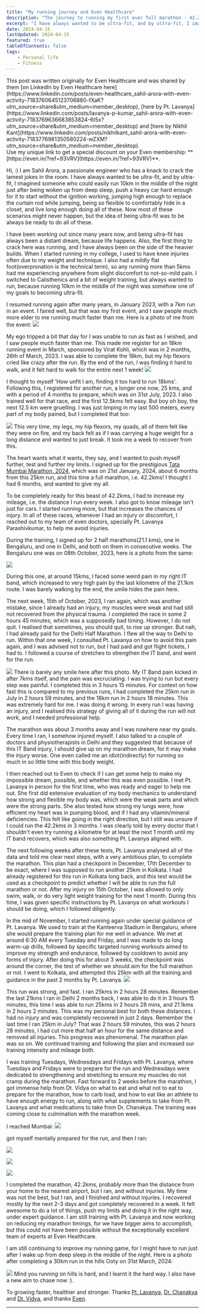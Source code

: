 ```yaml
---
title: "My running journey and Even Healthcare"
description: "The journey to running my first ever full marathon - 42.2 km"
excerpt: "I have always wanted to be ultra-fit, and by ultra-fit, I imagined someone who could easily run 10km in the middle of the night just after being woken up from deep sleep, push a heavy car hard enough for it to start without the ignition working, jumping high enough to replace the curtain rod while jumping, being so flexible to comfortably hide in a closet, and live long enough doing all of these. Now most of these scenarios might never happen, but the idea of being ultra-fit was to be always be ready to do all of these."
date: 2024-04-15
lastUpdated: 2024-04-15
featured: true
tableOfContents: false
tags:
    - Personal life
    - Fitness
---
```



<Aside>This post was written originally for Even Healthcare and was shared by them [on LinkedIn by Even Healthcare here](https://www.linkedin.com/posts/even-healthcare_sahil-arora-with-even-activity-7183760645123706880-fXaK?utm_source=share&utm_medium=member_desktop), [here by Pt. Lavanya](https://www.linkedin.com/posts/lavanya-p-kumar_sahil-arora-with-even-activity-7183769636683853824-6t5x?utm_source=share&utm_medium=member_desktop) and [here by Nikhil Kant](https://www.linkedin.com/posts/nikhilkant_sahil-arora-with-even-activity-7183776981350580224-wZXM?utm_source=share&utm_medium=member_desktop).</Aside>

<Aside title="Join Even">Use my unique link to get a special discount on your Even membership: **[https://even.in/?ref=93VRV](https://even.in/?ref=93VRV)**.</Aside>

Hi, :) 
I am Sahil Arora, a passionate engineer who has a knack to crack the lamest jokes in the room. I have always wanted to be ultra-fit, and by ultra-fit, I imagined someone who could easily run 10km in the middle of the night just after being woken up from deep sleep, push a heavy car hard enough for it to start without the ignition working, jumping high enough to replace the curtain rod while jumping, being so flexible to comfortably hide in a closet, and live long enough doing all of these. Now most of these scenarios might never happen, but the idea of being ultra-fit was to be always be ready to do all of these.

I have been working out since many years now, and being ultra-fit has always been a distant dream, because life happens. Also, the first thing to crack here was running, and I have always been on the side of the heavier builds. When I started running in my college, I used to have knee injuries often due to my weight and technique. I also had a mildly flat foot(overpronation is the technical term), so any running more than 5kms had me experiencing anywhere from slight discomfort to not-so-mild pain. I switched to Calisthenics and a bit of weight training, but always wanted to run, because running 10km in the middle of the night was somehow one of my goals to becoming ultra-fit.

I resumed running again after many years, in January 2023, with a 7km run in an event. I faired well, but that was my first event, and I saw people much more elder to me running much faster than me. Here is a photo of me from the event:
![](../../../assets/blog/running-journey-and-even-healthcare/Pasted%20image%2020240407225141.png)

My ego tripped a bit that day for I was unable to run as fast as I wished, and I saw people much faster than me. This made me register for an 18km running event in March, sponsored by Virat Kohli, which was in 2 months, 26th of March, 2023. I was able to complete the 18km, but my hip flexors cried like crazy after the run. By the end of the run, I was finding it hard to walk, and it felt hard to walk for the entire next 1 week!
![](../../../assets/blog/running-journey-and-even-healthcare/Pasted%20image%2020240407223554.png)

I thought to myself 'How unfit I am, finding it too hard to run 18kms'. Following this, I registered for another run, a longer one now, 25 kms, and with a period of 4 months to prepare, which was on 31st July, 2023. I also trained well for that race, and the first 12.5kms felt easy. But boy oh boy, the next 12.5 km were gruelling. I was just limping in my last 500 meters, every part of my body pained, but I completed that too:

![](../../../assets/blog/running-journey-and-even-healthcare/Pasted%20image%2020240407225824.png)
This very time, my legs, my hip flexors, my quads, all of them felt like they were on fire, and my back felt as if I was carrying a huge weight for a long distance and wanted to just break. It took me a week to recover from this.

The heart wants what it wants, they say, and I wanted to push myself further, test and further my limits. I signed up for the prestigious [Tata Mumbai Marathon, 2024](https://tatamumbaimarathon.procam.in/), which was on 21st January, 2024, about 6 months from this 25km run, and this time a full marathon, i.e. 42.2kms! I thought I had 6 months, and wanted to give my all.

To be completely ready for this beast of 42.2kms, I had to increase my mileage, i.e. the distance I run every week. I also got to know mileage isn't just for cars. I started running more, but that increases the chances of injury. In all of these races, whenever I had an injury or discomfort, I reached out to my team of even doctors, specially Pt. Lavanya Parashivkumar, to help me avoid injuries.

During the training, I signed up for 2 half marathons(21.1 kms), one in Bengaluru, and one in Delhi, and both on them in consecutive weeks. The Bengaluru one was on 08th October, 2023, here is a photo from the same:

![](../../../assets/blog/running-journey-and-even-healthcare/Pasted%20image%2020240407230730.png)

During this one, at around 15kms, I faced some weird pain in my right IT band, which increased to very high pain by the last kilometre of the 21.1km route. I was barely walking by the end, the smile hides the pain here.

The next week, 15th of October, 2023, I ran again, which was another mistake, since I already had an injury, my muscles were weak and had still not recovered from the physical trauma. I completed the race in some 2 hours 45 minutes, which was a supposedly bad timing. However, I do not quit. I realised that sometimes, you should quit, to rise up stronger. But nah, I had already paid for the Delhi Half Marathon. I flew all the way to Delhi to run. Within that one week, I consulted Pt. Lavanya on how to avoid this pain again, and I was advised not to run, but I had paid and got flight tickets, I had to. I followed a course of stretches to strengthen the IT band, and went for the run.

![](../../../assets/blog/running-journey-and-even-healthcare/Pasted%20image%2020240407231648.png)
There is barely any smile here after this photo. My IT Band pain kicked in after 7kms itself, and the pain was excruciating. I was trying to run but every step was painful. I completed this in 3 hours 15 minutes. For context on how fast this is compared to my previous runs, I had completed the 25km run in July in 2 hours 59 minutes, and the 18km run in 2 hours 18 minutes. This was extremely hard for me. I was doing it wrong. In every run I was having an injury, and I realised this strategy of giving all of it during the run will not work, and I needed professional help.

The marathon was about 3 months away and I was nowhere near my goals. Every time I ran, I somehow injured myself. I also talked to a couple of doctors and physiotherapists in Delhi and they suggested that because of this IT Band injury, I should give up on my marathon dream, for it may make the injury worse. One even called me an idiot(indirectly) for running so much in so little time with this body weight.

I then reached out to Even to check if I can get some help to make my impossible dream, possible, and whether this was even possible. I met Pt. Lavanya in person for the first time, who was ready and eager to help me out. She first did extensive evaluation of my body mechanics to understand how strong and flexible my body was, which were the weak parts and which were the strong parts. She also tested how strong my lungs were, how efficient my heart was in pumping blood, and if I had any vitamin/mineral deficiencies. This felt like going in the right direction, but I still was unsure if I could run the 42.2kms in 3 months. I was clearly told by every doctor that I shouldn't even try running a kilometre for at least the next 1 month until my IT band recovers, which was also something Pt. Lavanya aligned with.

The next following weeks after these tests, Pt. Lavanya analysed all of the data and told me clear next steps, with a very ambitious plan, to complete the marathon. This plan had a checkpoint in December, 17th December to be exact, where I was supposed to run another 25km in Kolkata. I had already registered for this run in Kolkata long back, and this test would be used as a checkpoint to predict whether I will be able to run the full marathon or not. After my injury on 15th October, I was allowed to only swim, walk, or do very light weight training for the next 1 month. During this time, I was given specific instructions by Pt. Lavanya on what workouts I should be doing, which I followed diligently.

In the mid of November, I started running again under special guidance of Pt. Lavanya. We used to train at the Kanteerva Stadium in Bengaluru, where she would prepare the training plan for me well in advance. We met at around 6:30 AM every Tuesday and Friday, and I was made to do long warm-up drills, followed by specific targeted running workouts aimed to improve my strength and endurance, followed by cooldown to avoid any forms of injury. After doing this for about 3 weeks, the checkpoint was around the corner, the test of whether we should aim for the full marathon or not. I went to Kolkata, and attempted this 25km with all the training and guidance in the past 2 months by Pt. Lavanya.
![](../../../assets/blog/running-journey-and-even-healthcare/6461_104.jpeg)

This run was strong, and fast. I ran 25kms in 2 hours 28 minutes. Remember the last 21kms I ran in Delhi 2 months back, I was able to do it in 3 hours 15 minutes, this time I was able to run 25kms in 2 hours 28 mins, and 21.1kms in 2 hours 2 minutes. This was my personal best for both these distances. I had no injury and was completely recovered in just 2 days. Remember the last time I ran 25km in July? That was 2 hours 59 minutes, this was 2 hours 28 minutes, I had cut more that half an hour for the same distance and removed all injuries. This progress was phenomenal. The marathon plan was so on. We continued training and following the plan and increased our training intensity and mileage both.

I was training Tuesdays, Wednesdays and Fridays with Pt. Lavanya, where Tuesdays and Fridays were to prepare for the run and Wednesdays were dedicated to strengthening and stretching to ensure my muscles do not cramp during the marathon. Fast forward to 2 weeks before the marathon, I got immense help from Dt. Vidya on what to eat and what not to eat to prepare for the marathon, how to carb load, and how to eat like an athlete to have enough energy to run, along with what supplements to take from Pt. Lavanya and what medications to take from Dr. Chanakya. The training was coming close to culmination with the marathon week.

I reached Mumbai:
![](../../../assets/blog/running-journey-and-even-healthcare/IMG_1518%201.jpeg)

got myself mentally prepared for the run, and then I ran:

![](../../../assets/blog/running-journey-and-even-healthcare/13881_106.jpeg)

![](../../../assets/blog/running-journey-and-even-healthcare/13881_183.jpeg)

![](../../../assets/blog/running-journey-and-even-healthcare/13881_203.jpeg)

I completed the marathon, 42.2kms, probably more than the distance from your home to the nearest airport, but I ran, and without injuries. My time was not the best, but I ran, and I finished and without injuries. I recovered mostly by the next 2-3 days and got completely recovered in a week. It felt awesome to do a lot of things, push my limits and doing it in the right way, under expert guidance. I am still training with Pt. Lavanya and now working on reducing my marathon timings, for we have bigger aims to accomplish, but this could not have been possible without the exceptionally excellent team of experts at Even Healthcare.

I am still continuing to improve my running game, for I might have to run just after I wake up from deep sleep in the middle of the night. Here is a photo after completing a 30km run in the hills Ooty on 31st March, 2024:

![](../../../assets/blog/running-journey-and-even-healthcare/IMG_2429.jpeg)
Mind you running on hills is hard, and I learnt it the hard way. I also have a new aim to chase now :).

To growing faster, healthier and stronger. Thanks [Pt. Lavanya](https://www.linkedin.com/in/lavanya-p-kumar/), [Dr. Chanakya](https://www.linkedin.com/in/chanakya-saini-274805141/) and [Dt. Vidya](https://www.linkedin.com/in/vidya-k-p-890b0719/), and thanks [Even](https://even.in/?ref=93VRV).

---
